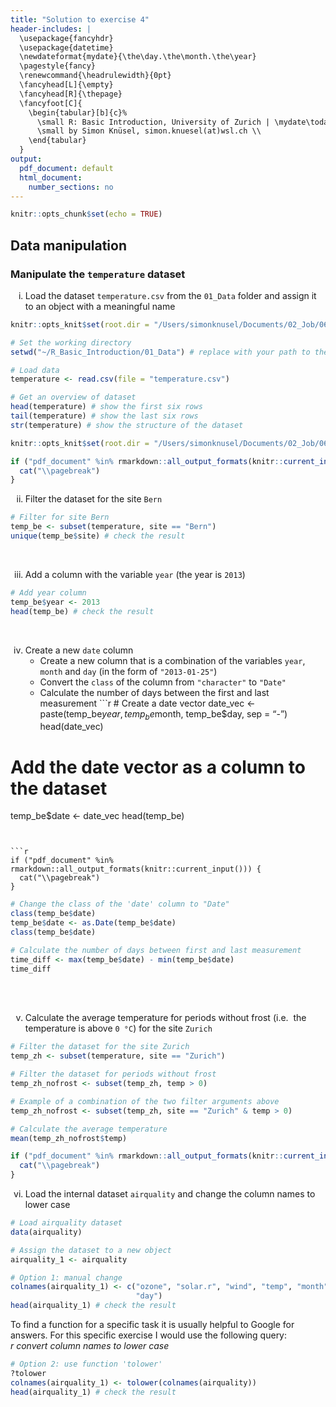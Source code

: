```yaml
---
title: "Solution to exercise 4"
header-includes: |
  \usepackage{fancyhdr}
  \usepackage{datetime}
  \newdateformat{mydate}{\the\day.\the\month.\the\year}
  \pagestyle{fancy}
  \renewcommand{\headrulewidth}{0pt}
  \fancyhead[L]{\empty}
  \fancyhead[R]{\thepage}
  \fancyfoot[C]{
    \begin{tabular}[b]{c}%
      \small R: Basic Introduction, University of Zurich | \mydate\today\ \\
      \small by Simon Knüsel, simon.knuesel(at)wsl.ch \\
    \end{tabular}
  }
output:
  pdf_document: default
  html_document:
    number_sections: no
---
```


```r
knitr::opts_chunk$set(echo = TRUE)
```

## Data manipulation

### Manipulate the `temperature` dataset

i) Load the dataset `temperature.csv` from the `01_Data` folder and
assign it to an object with a meaningful name
```r
knitr::opts_knit$set(root.dir = "/Users/simonknusel/Documents/02_Job/06_PostDoc/06_R-Courses/01_UZH_courses/2019/R_Basic_Introduction/01_Data/")
```
```r
# Set the working directory
setwd("~/R_Basic_Introduction/01_Data") # replace with your path to the folder "01_Data"
```
```r
# Load data
temperature <- read.csv(file = "temperature.csv")

# Get an overview of dataset
head(temperature) # show the first six rows
tail(temperature) # show the last six rows
str(temperature) # show the structure of the dataset
```
```r
knitr::opts_knit$set(root.dir = "/Users/simonknusel/Documents/02_Job/06_PostDoc/06_R-Courses/01_UZH_courses/2019/R_Basic_Introduction/06_Solutions/")
```


```r
if ("pdf_document" %in% rmarkdown::all_output_formats(knitr::current_input())) {
  cat("\\pagebreak")
}
```


ii) Filter the dataset for the site `Bern`
```r
# Filter for site Bern
temp_be <- subset(temperature, site == "Bern")
unique(temp_be$site) # check the result
```
<br>

iii) Add a column with the variable `year` (the year is `2013`)
```r
# Add year column
temp_be$year <- 2013
head(temp_be) # check the result
```
<br>

iv) Create a new `date` column
    - Create a new column that is a combination of the variables `year`, 
      `month` and `day` (in the form of `"2013-01-25"`)
    - Convert the `class` of the column from `"character"` to `"Date"`
    - Calculate the number of days between the first and last measurement
```r
# Create a date vector
date_vec <- paste(temp_be$year, temp_be$month, temp_be$day, sep = "-")
head(date_vec)

# Add the date vector as a column to the dataset
temp_be$date <- date_vec
head(temp_be)
```


```r
if ("pdf_document" %in% rmarkdown::all_output_formats(knitr::current_input())) {
  cat("\\pagebreak")
}
```


```r
# Change the class of the 'date' column to "Date"
class(temp_be$date)
temp_be$date <- as.Date(temp_be$date)
class(temp_be$date)

# Calculate the number of days between first and last measurement
time_diff <- max(temp_be$date) - min(temp_be$date)
time_diff
```
<br><br>

v) Calculate the average temperature for periods without frost (i.e. 
the temperature is above `0 °C`) for the site `Zurich`
```r
# Filter the dataset for the site Zurich
temp_zh <- subset(temperature, site == "Zurich")

# Filter the dataset for periods without frost
temp_zh_nofrost <- subset(temp_zh, temp > 0)

# Example of a combination of the two filter arguments above
temp_zh_nofrost <- subset(temp_zh, site == "Zurich" & temp > 0)

# Calculate the average temperature
mean(temp_zh_nofrost$temp)
```


```r
if ("pdf_document" %in% rmarkdown::all_output_formats(knitr::current_input())) {
  cat("\\pagebreak")
}
```


vi) Load the internal dataset `airquality` and change the column names to
lower case
```r
# Load airquality dataset
data(airquality)

# Assign the dataset to a new object
airquality_1 <- airquality

# Option 1: manual change
colnames(airquality_1) <- c("ozone", "solar.r", "wind", "temp", "month", 
                            "day")
head(airquality_1) # check the result
```

To find a function for a specific task it is usually helpful to Google for
answers. For this specific exercise I would use the following query:  
*r convert column names to lower case*

```r
# Option 2: use function 'tolower'
?tolower
colnames(airquality_1) <- tolower(colnames(airquality))
head(airquality_1) # check the result
````
